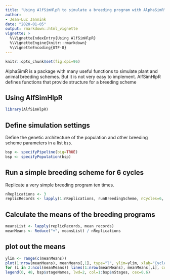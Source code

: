 ```yaml
---
title: "Using AlfSimHlpR to simulate a breeding program with AlphaSimR"
author: 
- Jean-Luc Jannink
date: "2020-01-05"
output: rmarkdown::html_vignette
vignette: >
  %\VignetteIndexEntry{Using AlfSimHlpR}
  %\VignetteEngine{knitr::rmarkdown}
  %\VignetteEncoding{UTF-8}
---
```


```r
knitr::opts_chunk$set(fig.dpi=96)
```

AlphaSimR is a package with many useful functions to simulate plant and animal breeding schemes. But it is not very easy to implement. AlfSimHlpR defines functions that provide structure for a breeding scheme 

## Using AlfSimHlpR

```r
library(AlfSimHlpR)
```

## Define simulation settings

Define the genetic architecture of the population and other breeding scheme parameters in a list `bsp`.

```r
bsp <- specifyPipeline(big=TRUE)
bsp <- specifyPopulation(bsp)
```

## Run a simple breeding scheme for 6 cycles

Replicate a very simple breeding program ten times. 

```r
nReplications <- 3
replicRecords <- lapply(1:nReplications, runBreedingScheme, nCycles=6, initializeFunc=initFuncADChk, productPipeline=prodPipeFncChk, populationImprovement=popImprov1, bsp)
```

## Calculate the means of the breeding programs

```r
meansList <- lapply(replicRecords, mean_records)
meanMeans <- Reduce("+", meansList) / nReplications
```

## plot out the means

```r
ylim <- range(c(meanMeans))
plot(1:nrow(meanMeans), meanMeans[,1], type="l", ylim=ylim, xlab="Cycle", ylab="Pop mean", xlim=c(0,nrow(meanMeans)))
for (i in 2:ncol(meanMeans)) lines(1:nrow(meanMeans), meanMeans[,i], col=i)
legend(0, 48, bsp$stageNames, lwd=2, col=1:bsp$nStages, cex=0.6)
```
